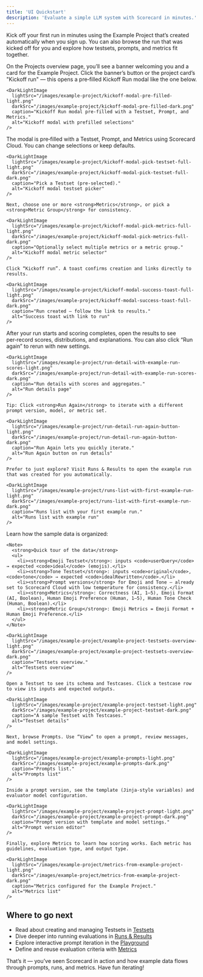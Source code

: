 ```yaml
---
title: 'UI Quickstart'
description: 'Evaluate a simple LLM system with Scorecard in minutes.'
---
```



<DarkLightImage
  lightSrc="/images/example-project/projects-overview-with-example-project-light.png"
  darkSrc="/images/example-project/projects-overview-with-example-project-dark.png"
  caption="Projects overview with the Example Project and kickoff banner."
  alt="Projects overview page"
/>

Kick off your first run in minutes using the Example Project that’s created automatically when you sign up. You can also browse the run that was kicked off for you and explore how testsets, prompts, and metrics fit together.

<Steps>
  <Step title="Find the Example Project and open Kickoff Run">
    On the Projects overview page, you’ll see a banner welcoming you and a card for the Example Project. Click the banner’s button or the project card’s "Kickoff run" — this opens a pre‑filled Kickoff Run modal like the one below.

    <DarkLightImage
      lightSrc="/images/example-project/kickoff-modal-pre-filled-light.png"
      darkSrc="/images/example-project/kickoff-modal-pre-filled-dark.png"
      caption="Kickoff Run modal pre‑filled with a Testset, Prompt, and Metrics."
      alt="Kickoff modal with prefilled selections"
    />

  </Step>

  <Step title="Kick off your first run">
    The modal is pre‑filled with a Testset, Prompt, and Metrics using Scorecard Cloud. You can change selections or keep defaults.

    <DarkLightImage
      lightSrc="/images/example-project/kickoff-modal-pick-testset-full-light.png"
      darkSrc="/images/example-project/kickoff-modal-pick-testset-full-dark.png"
      caption="Pick a Testset (pre‑selected)."
      alt="Kickoff modal testset picker"
    />

    Next, choose one or more <strong>Metrics</strong>, or pick a <strong>Metric Group</strong> for consistency.

    <DarkLightImage
      lightSrc="/images/example-project/kickoff-modal-pick-metrics-full-light.png"
      darkSrc="/images/example-project/kickoff-modal-pick-metrics-full-dark.png"
      caption="Optionally select multiple metrics or a metric group."
      alt="Kickoff modal metric selector"
    />

    Click “Kickoff run”. A toast confirms creation and links directly to results.

    <DarkLightImage
      lightSrc="/images/example-project/kickoff-modal-success-toast-full-light.png"
      darkSrc="/images/example-project/kickoff-modal-success-toast-full-dark.png"
      caption="Run created — follow the link to results."
      alt="Success toast with link to run"
    />
  </Step>

  <Step title="View results (or open the sample run)">
    After your run starts and scoring completes, open the results to see per‑record scores, distributions, and explanations. You can also click “Run again” to rerun with new settings.

    <DarkLightImage
      lightSrc="/images/example-project/run-detail-with-example-run-scores-light.png"
      darkSrc="/images/example-project/run-detail-with-example-run-scores-dark.png"
      caption="Run details with scores and aggregates."
      alt="Run details page"
    />

    Tip: Click <strong>Run Again</strong> to iterate with a different prompt version, model, or metric set.

    <DarkLightImage
      lightSrc="/images/example-project/run-detail-run-again-button-light.png"
      darkSrc="/images/example-project/run-detail-run-again-button-dark.png"
      caption="Run Again lets you quickly iterate."
      alt="Run Again button on run details"
    />

    Prefer to just explore? Visit Runs & Results to open the example run that was created for you automatically.

    <DarkLightImage
      lightSrc="/images/example-project/runs-list-with-first-example-run-light.png"
      darkSrc="/images/example-project/runs-list-with-first-example-run-dark.png"
      caption="Runs list with your first example run."
      alt="Runs list with example run"
    />
  </Step>

  <Step title="Browse the Example Project">
    Learn how the sample data is organized:
    
    <Note>
      <strong>Quick tour of the data</strong>
      <ul>
        <li><strong>Emoji Testset</strong>: inputs <code>userQuery</code> → expected <code>ideal</code> (emojis).</li>
        <li><strong>Tone Testset</strong>: inputs <code>original</code>, <code>tone</code> → expected <code>idealRewritten</code>.</li>
        <li><strong>Prompt versions</strong> for Emoji and Tone — already set to Scorecard Cloud with low temperature for consistency.</li>
        <li><strong>Metrics</strong>: Correctness (AI, 1–5), Emoji Format (AI, Boolean), Human Emoji Preference (Human, 1–5), Human Tone Check (Human, Boolean).</li>
        <li><strong>Metric Group</strong>: Emoji Metrics = Emoji Format + Human Emoji Preference.</li>
      </ul>
    </Note>
    
    <DarkLightImage
      lightSrc="/images/example-project/example-project-testsets-overview-light.png"
      darkSrc="/images/example-project/example-project-testsets-overview-dark.png"
      caption="Testsets overview."
      alt="Testsets overview"
    />

    Open a Testset to see its schema and Testcases. Click a testcase row to view its inputs and expected outputs.

    <DarkLightImage
      lightSrc="/images/example-project/example-project-testset-light.png"
      darkSrc="/images/example-project/example-project-testset-dark.png"
      caption="A sample Testset with Testcases."
      alt="Testset details"
    />

    Next, browse Prompts. Use “View” to open a prompt, review messages, and model settings.

    <DarkLightImage
      lightSrc="/images/example-project/example-prompts-light.png"
      darkSrc="/images/example-project/example-prompts-dark.png"
      caption="Prompts list."
      alt="Prompts list"
    />

    Inside a prompt version, see the template (Jinja‑style variables) and evaluator model configuration.

    <DarkLightImage
      lightSrc="/images/example-project/example-project-prompt-light.png"
      darkSrc="/images/example-project/example-project-prompt-dark.png"
      caption="Prompt version with template and model settings."
      alt="Prompt version editor"
    />

    Finally, explore Metrics to learn how scoring works. Each metric has guidelines, evaluation type, and output type.

    <DarkLightImage
      lightSrc="/images/example-project/metrics-from-example-project-light.png"
      darkSrc="/images/example-project/metrics-from-example-project-dark.png"
      caption="Metrics configured for the Example Project."
      alt="Metrics list"
    />
  </Step>
</Steps>

## Where to go next

- Read about creating and managing Testsets in [Testsets](/features/testsets)
- Dive deeper into running evaluations in [Runs & Results](/features/runs)
- Explore interactive prompt iteration in the [Playground](/features/playground)
- Define and reuse evaluation criteria with [Metrics](/intro/metrics-quickstart)

That’s it — you’ve seen Scorecard in action and how example data flows through prompts, runs, and metrics. Have fun iterating!